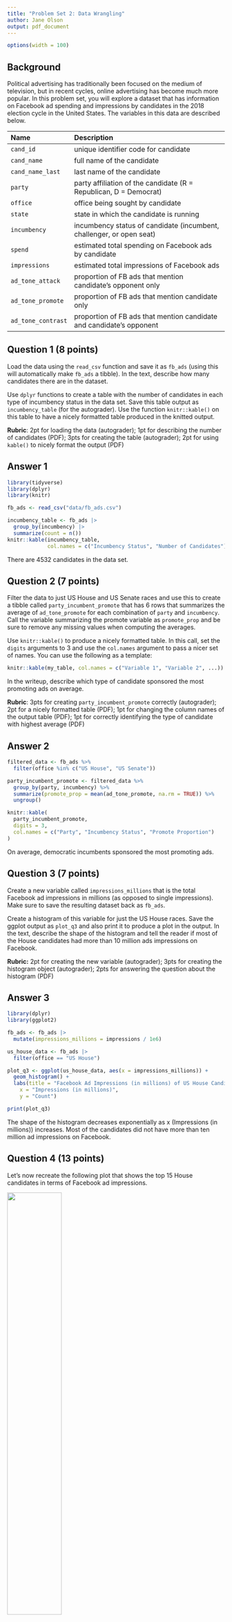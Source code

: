 ```yaml
---
title: "Problem Set 2: Data Wrangling"
author: Jane Olson
output: pdf_document
---
```



```r
options(width = 100)
```

## Background

Political advertising has traditionally been focused on the medium of television, but in recent cycles, online advertising has become much more popular. In this problem set, you will explore a dataset that has information on Facebook ad spending and impressions by candidates in the 2018 election cycle in the United States. The variables in this data are described below. 



| Name               | Description                                                          |
|:-------------------|:---------------------------------------------------------------------|
| `cand_id`          | unique identifier code for candidate                                 |
| `cand_name`        | full name of the candidate                                           |
| `cand_name_last`   | last name of the candidate                                           |
| `party`            | party affiliation of the candidate (R = Republican, D = Democrat)    |
| `office`           | office being sought by candidate                                     |
| `state`            | state in which the candidate is running                              |
| `incumbency`       | incumbency status of candidate (incumbent, challenger, or open seat) |
| `spend`            | estimated total spending on Facebook ads by candidate                |
| `impressions`      | estimated total impressions of Facebook ads                          |
| `ad_tone_attack`   | proportion of FB ads that mention candidate's opponent only          |
| `ad_tone_promote`  | proportion of FB ads that mention candidate only                     |
| `ad_tone_contrast` | proportion of FB ads that mention candidate and candidate's opponent |




\newpage

## Question 1 (8 points)

Load the data using the `read_csv` function and save it as `fb_ads` (using this will automatically make `fb_ads` a tibble). In the text, describe how many candidates there are in the dataset. 

Use `dplyr` functions to create a table with the number of candidates in each type of incumbency status in the data set. Save this table output as `incumbency_table` (for the autograder). Use the function `knitr::kable()` on this table to have a nicely formatted table produced in the knitted output. 

 **Rubric**: 2pt for loading the data (autograder); 1pt for describing the number of candidates (PDF); 3pts for creating the table (autograder); 2pt for using `kable()` to nicely format the output (PDF)

## Answer 1

```r
library(tidyverse)
library(dplyr)
library(knitr)

fb_ads <- read_csv("data/fb_ads.csv")

incumbency_table <- fb_ads |>
  group_by(incumbency) |>
  summarize(count = n())
knitr::kable(incumbency_table,
             col.names = c("Incumbency Status", "Number of Candidates"))
```
There are 4532 candidates in the data set.

\newpage

## Question 2 (7 points)

Filter the data to just US House and US Senate races and use this to create a tibble called `party_incumbent_promote` that has 6 rows that summarizes the average of `ad_tone_promote` for each combination of `party` and `incumbency`. Call the variable summarizing the promote variable as `promote_prop` and be sure to remove any missing values when computing the averages. 

Use `knitr::kable()` to produce a nicely formatted table. In this call, set the `digits` arguments to 3 and use the `col.names` argument to pass a nicer set of names. You can use the following as a template:

```r
knitr::kable(my_table, col.names = c("Variable 1", "Variable 2", ...))
```

In the writeup, describe which type of candidate sponsored the most promoting ads on average. 

 **Rubric**: 3pts for creating `party_incumbent_promote` correctly (autograder); 2pt for a nicely formatted table (PDF); 1pt for changing the column names of the output table (PDF); 1pt for correctly identifying the type of candidate with highest average (PDF)

## Answer 2

```r
filtered_data <- fb_ads %>%
  filter(office %in% c("US House", "US Senate"))

party_incumbent_promote <- filtered_data %>%
  group_by(party, incumbency) %>%
  summarize(promote_prop = mean(ad_tone_promote, na.rm = TRUE)) %>%
  ungroup()

knitr::kable(
  party_incumbent_promote,
  digits = 3,
  col.names = c("Party", "Incumbency Status", "Promote Proportion")
)
```
On average, democratic incumbents sponsored the most promoting ads.

\newpage

## Question 3 (7 points)


Create a new variable called `impressions_millions` that is the total Facebook ad impressions in millions (as opposed to single impressions). Make sure to save the resulting dataset back as `fb_ads`.

Create a histogram of this variable for just the US House races. Save the ggplot output as `plot_q3` and also print it to produce a plot in the output. In the text, describe the shape of the histogram and tell the reader if most of the House candidates had more than 10 million ads impressions on Facebook. 

 **Rubric:** 2pt for creating the new variable (autograder); 3pts for creating the histogram object (autograder); 2pts for answering the question about the histogram (PDF)

## Answer 3
```r
library(dplyr)
library(ggplot2)

fb_ads <- fb_ads |>
  mutate(impressions_millions = impressions / 1e6)

us_house_data <- fb_ads |>
  filter(office == "US House")

plot_q3 <- ggplot(us_house_data, aes(x = impressions_millions)) +
  geom_histogram() +
  labs(title = "Facebook Ad Impressions (in millions) of US House Candidates",
    x = "Impressions (in millions)",
    y = "Count")

print(plot_q3)
```

The shape of the histogram decreases exponentially as x (Impressions (in millions)) increases. Most of the candidates did not have more than ten million ad impressions on Facebook.


\newpage

## Question 4 (13 points)

Let's now recreate the following plot that shows the top 15 House candidates in terms of Facebook ad impressions. 

![](figures/house-spenders.png){width="50%"}

You should save the `ggplot` output as `fb_top_plot`. You should also write `fb_top_plot` on its own line in the chunk to produce the actual plot. The key features of this graph that you should replicate for the autograder are:

- The barplot should have candidate last names on the y-axis and the `impressions_millions` variable from question 3 on the x-axis. 
- The data feeding into the `ggplot` call should only have US House candidates and only the candidates with the highest 15 `impressions_millions` values. 
- The y-axis should be ordered in ascending values of `impressions_millions` so that the lowest values are at the bottom. You may want to manipulate `cand_name_last` to achieve this. 
- The fill color of the bar plot should be mapped to the `party` variable (but not globally!). 

You do not need to exactly match the labels, but you should have informative labels. The color does not need to match, but if you want to change the fill colors, you can use the `scale_fill_manual(values = c(R = "red", D = "blue"))` function (where you can change the red and blue to whatever you want). 

 **Rubric:** 3pts for correct axes (autograder); 3pts for correct data fed into `ggplot` (autograder); 3pts for the correct ordering of the y-axis (PDF); 3pts for fill being mapped to `party` (autograder); 1pt for plot being in knitted output and having informative labels (PDF)

## Answer 4

```r
library(dplyr)
library(ggplot2)
## Filter data for US House candidates
us_house_data <- fb_ads |>
  filter(office == "US House") |>
  arrange(desc(impressions_millions)) |>
  slice_head(n = 15) |>
  mutate(cand_name_last = factor(cand_name_last,
                                 levels = cand_name_last[order(impressions_millions)]))

## Barplot
fb_top_plot <- ggplot(us_house_data,
                      aes(x = impressions_millions,
                          y = cand_name_last)) +
  geom_bar(aes(fill = party), stat = "identity") +
  labs(title = "Top 15 US House Candidates by Facebook Ad Impressions",
       x = "Facebook Ad Impressions (millions)",
       y = "Candidate Last Name") +
  scale_fill_manual(values = c("R" = "red", "D" = "blue"))

fb_top_plot
```

\newpage



# Code

```r

```

